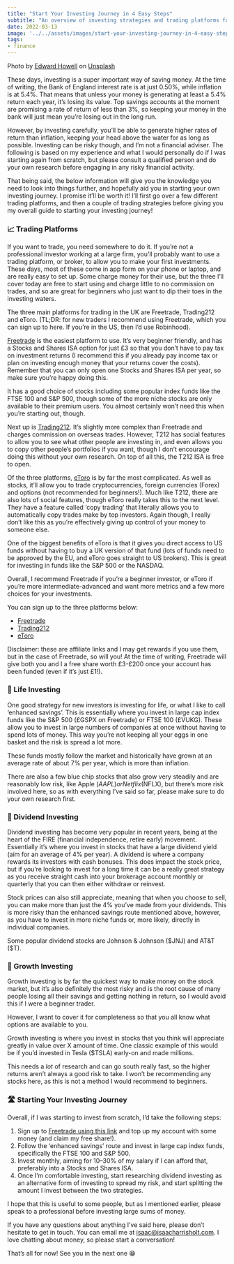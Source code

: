 ```yaml
---
title: "Start Your Investing Journey in 4 Easy Steps"
subtitle: "An overview of investing strategies and trading platforms for beginners."
date: 2022-03-13
image: '../../assets/images/start-your-investing-journey-in-4-easy-steps/image-0.jpg'
tags:
- finance
---
```


Photo by
[Edward Howell](https://unsplash.com/@edwardhowellphotography?utm_source=medium&utm_medium=referral)
on [Unsplash](https://unsplash.com/?utm_source=medium&utm_medium=referral)

These days, investing is a super important way of saving money. At the time of writing,
the Bank of England interest rate is at just 0.50%, while inflation is at 5.4%. That
means that unless your money is generating at least a 5.4% return each year, it’s losing
its value. Top savings accounts at the moment are promising a rate of return of less
than 3%, so keeping your money in the bank will just mean you’re losing out in the long
run.

However, by investing carefully, you’ll be able to generate higher rates of return than
inflation, keeping your head above the water for as long as possible. Investing can be
risky though, and I’m not a financial adviser. The following is based on my experience
and what I would personally do if I was starting again from scratch, but please consult
a qualified person and do your own research before engaging in any risky financial
activity.

That being said, the below information will give you the knowledge you need to look into
things further, and hopefully aid you in starting your own investing journey. I promise
it’ll be worth it! I’ll first go over a few different trading platforms, and then a
couple of trading strategies before giving you my overall guide to starting your
investing journey!

### 📈 Trading Platforms

If you want to trade, you need somewhere to do it. If you’re not a professional investor
working at a large firm, you’ll probably want to use a trading platform, or broker, to
allow you to make your first investments. These days, most of these come in app form on
your phone or laptop, and are really easy to set up. Some charge money for their use,
but the three I’ll cover today are free to start using and charge little to no
commission on trades, and so are great for beginners who just want to dip their toes in
the investing waters.

The three main platforms for trading in the UK are Freetrade, Trading212 and eToro.
(TL;DR: for new traders I recommend using Freetrade, which you can sign up to here. If
you’re in the US, then I’d use Robinhood).

[Freetrade](https://magic.freetrade.io/join/isaac/14ed0ce3) is the easiest platform to
use. It’s very beginner friendly, and has a Stocks and Shares ISA option for just £3 so
that you don’t have to pay tax on investment returns (I recommend this if you already
pay income tax or plan on investing enough money that your returns cover the costs).
Remember that you can only open one Stocks and Shares ISA per year, so make sure you’re
happy doing this.

It has a good choice of stocks including some popular index funds like the FTSE 100 and
S&P 500, though some of the more niche stocks are only available to their premium users.
You almost certainly won’t need this when you’re starting out, though.

Next up is [Trading212](https://trading212.com). It’s slightly more complex than
Freetrade and charges commission on overseas trades. However, T212 has social features
to allow you to see what other people are investing in, and even allows you to copy
other people’s portfolios if you want, though I don’t encourage doing this without your
own research. On top of all this, the T212 ISA is free to open.

Of the three platforms, [eToro](https://etoro.tw/3G284sU) is by far the most
complicated. As well as stocks, it’ll allow you to trade cryptocurrencies, foreign
currencies (Forex) and options (not recommended for beginners!). Much like T212, there
are also lots of social features, though eToro really takes this to the next level. They
have a feature called ‘copy trading’ that literally allows you to automatically copy
trades make by top investors. Again though, I really don’t like this as you’re
effectively giving up control of your money to someone else.

One of the biggest benefits of eToro is that it gives you direct access to US funds
without having to buy a UK version of that fund (lots of funds need to be approved by
the EU, and eToro goes straight to US brokers). This is great for investing in funds
like the S&P 500 or the NASDAQ.

Overall, I recommend Freetrade if you’re a beginner investor, or eToro if you’re more
intermediate-advanced and want more metrics and a few more choices for your investments.

You can sign up to the three platforms below:

- [Freetrade](https://magic.freetrade.io/join/isaac/14ed0ce3)
- [Trading212](https://trading212.com)
- [eToro](https://etoro.tw/3G284sU)

Disclaimer: these are affiliate links and I may get rewards if you use them, but in the
case of Freetrade, so will you! At the time of writing, Freetrade will give both you and
I a free share worth £3-£200 once your account has been funded (even if it’s just £1!).

### 👛 Life Investing

One good strategy for new investors is investing for life, or what I like to call
‘enhanced savings’. This is essentially where you invest in large cap index funds like
the S&P 500 (£GSPX on Freetrade) or FTSE 100 (£VUKG). These allow you to invest in large
numbers of companies at once without having to spend lots of money. This way you’re not
keeping all your eggs in one basket and the risk is spread a lot more.

These funds mostly follow the market and historically have grown at an average rate of
about 7% per year, which is more than inflation.

There are also a few blue chip stocks that also grow very steadily and are reasonably
low risk, like Apple ($AAPL) or Netflix ($NFLX), but there’s more risk involved here, so
as with everything I’ve said so far, please make sure to do your own research first.

### 🍯 Dividend Investing

Dividend investing has become very popular in recent years, being at the heart of the
FIRE (financial independence, retire early) movement. Essentially it’s where you invest
in stocks that have a large dividend yield (aim for an average of 4% per year). A
dividend is where a company rewards its investors with cash bonuses. This does impact
the stock price, but if you’re looking to invest for a long time it can be a really
great strategy as you receive straight cash into your brokerage account monthly or
quarterly that you can then either withdraw or reinvest.

Stock prices can also still appreciate, meaning that when you choose to sell, you can
make more than just the 4% you’ve made from your dividends. This is more risky than the
enhanced savings route mentioned above, however, as you have to invest in more niche
funds or, more likely, directly in individual companies.

Some popular dividend stocks are Johnson & Johnson ($JNJ) and AT&T ($T).

### 🌳 Growth Investing

Growth investing is by far the quickest way to make money on the stock market, but it’s
also definitely the most risky and is the root cause of many people losing all their
savings and getting nothing in return, so I would avoid this if I were a beginner
trader.

However, I want to cover it for completeness so that you all know what options are
available to you.

Growth investing is where you invest in stocks that you think will appreciate greatly in
value over X amount of time. One classic example of this would be if you’d invested in
Tesla ($TSLA) early-on and made millions.

This needs a _lot_ of research and can go south really fast, so the higher returns
aren’t always a good risk to take. I won’t be recommending any stocks here, as this is
not a method I would recommend to beginners.

### 🛣️ Starting Your Investing Journey

Overall, if I was starting to invest from scratch, I’d take the following steps:

1.  Sign up to
    [Freetrade using this link](https://magic.freetrade.io/join/isaac/14ed0ce3) and top
    up my account with some money (and claim my free share!).
2.  Follow the ‘enhanced savings’ route and invest in large cap index funds,
    specifically the FTSE 100 and S&P 500.
3.  Invest monthly, aiming for 10–30% of my salary if I can afford that, preferably into
    a Stocks and Shares ISA.
4.  Once I’m comfortable investing, start researching dividend investing as an
    alternative form of investing to spread my risk, and start splitting the amount I
    invest between the two strategies.

I hope that this is useful to some people, but as I mentioned earlier, please speak to a
professional before investing large sums of money.

If you have any questions about anything I’ve said here, please don’t hesitate to get in
touch. You can email me at
[isaac@isaacharrisholt.com](mailto:isaac@isaacharrisholt.com). I love chatting about
money, so please start a conversation!

That’s all for now! See you in the next one 😁

